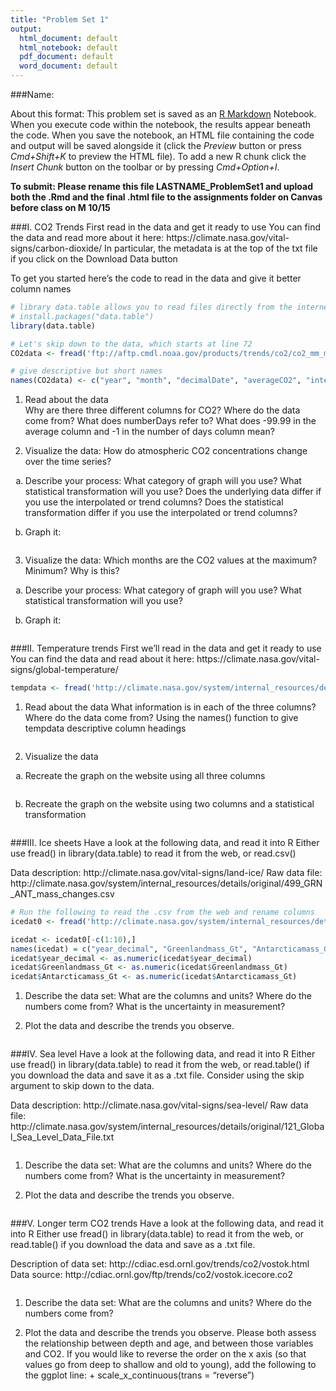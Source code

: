 ```yaml
---
title: "Problem Set 1"
output:
  html_document: default
  html_notebook: default
  pdf_document: default
  word_document: default
---
```


###Name: 

About this format: This problem set is saved as an [R Markdown](http://rmarkdown.rstudio.com) Notebook. When you execute code within the notebook, the results appear beneath the code. When you save the notebook, an HTML file containing the code and output will be saved alongside it (click the *Preview* button or press *Cmd+Shift+K* to preview the HTML file). To add a new R chunk click the *Insert Chunk* button on the toolbar or by pressing *Cmd+Option+I*.

**To submit: Please rename this file LASTNAME_ProblemSet1 and upload both the .Rmd and the final .html file to the assignments folder on Canvas before class on M 10/15**


###I. CO2 Trends
First read in the data and get it ready to use
You can find the data and read more about it here: https://climate.nasa.gov/vital-signs/carbon-dioxide/
In particular, the metadata is at the top of the txt file if you click on the Download Data button

To get you started here's the code to read in the data and give it better column names

```r
# library data.table allows you to read files directly from the internet
# install.packages("data.table")
library(data.table)

# Let's skip down to the data, which starts at line 72
CO2data <- fread('ftp://aftp.cmdl.noaa.gov/products/trends/co2/co2_mm_mlo.txt', skip = 71)

# give descriptive but short names
names(CO2data) <- c("year", "month", "decimalDate", "averageCO2", "interpolatedCO2", "trendCO2", "numberDays")


```


1. Read about the data   
Why are there three different columns for CO2? Where do the data come from? What does numberDays refer to? What does -99.99 in the average column and -1 in the number of days column mean?


2. Visualize the data: How do atmospheric CO2 concentrations change over the time series? 

a. Describe your process: What category of graph will you use? What statistical transformation will you use? Does the underlying data differ if you use the interpolated or trend columns? Does the statistical transformation differ if you use the interpolated or trend columns?  


b. Graph it:  
```r

```


3. Visualize the data: Which months are the CO2 values at the maximum? Minimum? Why is this?  

a. Describe your process: What category of graph will you use? What statistical transformation will you use?  

b. Graph it:  
```r

```


###II. Temperature trends
First we'll read in the data and get it ready to use
You can find the data and read about it here: https://climate.nasa.gov/vital-signs/global-temperature/

```r
tempdata <- fread('http://climate.nasa.gov/system/internal_resources/details/original/647_Global_Temperature_Data_File.txt')

```

1. Read about the data
What information is in each of the three columns? Where do the data come from? Using the names() function to give tempdata descriptive column headings

```r

```

2. Visualize the data
a. Recreate the graph on the website using all three columns
```r

```


b. Recreate the graph on the website using two columns and a statistical transformation
```r

```


###III. Ice sheets
Have a look at the following data, and read it into R 
Either use fread() in library(data.table) to read it from the web, or read.csv() 

Data description: http://climate.nasa.gov/vital-signs/land-ice/
Raw data file: http://climate.nasa.gov/system/internal_resources/details/original/499_GRN_ANT_mass_changes.csv
```r
# Run the following to read the .csv from the web and rename columns
icedat0 <- fread('http://climate.nasa.gov/system/internal_resources/details/original/499_GRN_ANT_mass_changes.csv')

icedat <- icedat0[-c(1:10),]
names(icedat) = c("year_decimal", "Greenlandmass_Gt", "Antarcticamass_Gt")
icedat$year_decimal <- as.numeric(icedat$year_decimal)
icedat$Greenlandmass_Gt <- as.numeric(icedat$Greenlandmass_Gt)
icedat$Antarcticamass_Gt <- as.numeric(icedat$Antarcticamass_Gt)
```


1. Describe the data set: What are the columns and units? Where do the numbers come from? What is the uncertainty in measurement? 

2. Plot the data and describe the trends you observe.

```r

```


###IV. Sea level
Have a look at the following data, and read it into R
Either use fread() in library(data.table) to read it from the web, or read.table() if you download the data and save it as a .txt file. Consider using the skip argument to skip down to the data.

Data description: http://climate.nasa.gov/vital-signs/sea-level/
Raw data file: http://climate.nasa.gov/system/internal_resources/details/original/121_Global_Sea_Level_Data_File.txt
```r

```


1. Describe the data set: What are the columns and units? Where do the numbers come from? What is the uncertainty in measurement?

2. Plot the data and describe the trends you observe.
```r

```


###V. Longer term CO2 trends
Have a look at the following data, and read it into R
Either use fread() in library(data.table) to read it from the web, or read.table() if you download the data and save as a .txt file. 

Description of data set: http://cdiac.esd.ornl.gov/trends/co2/vostok.html
Data source: http://cdiac.ornl.gov/ftp/trends/co2/vostok.icecore.co2
```r

```

1. Describe the data set: What are the columns and units? Where do the numbers come from? 

2. Plot the data and describe the trends you observe. Please both assess the relationship between depth and age, and between those variables and CO2. If you would like to reverse the order on the x axis (so that values go from deep to shallow and old to young), add the following to the ggplot line: + scale_x_continuous(trans = "reverse")
```r

```

